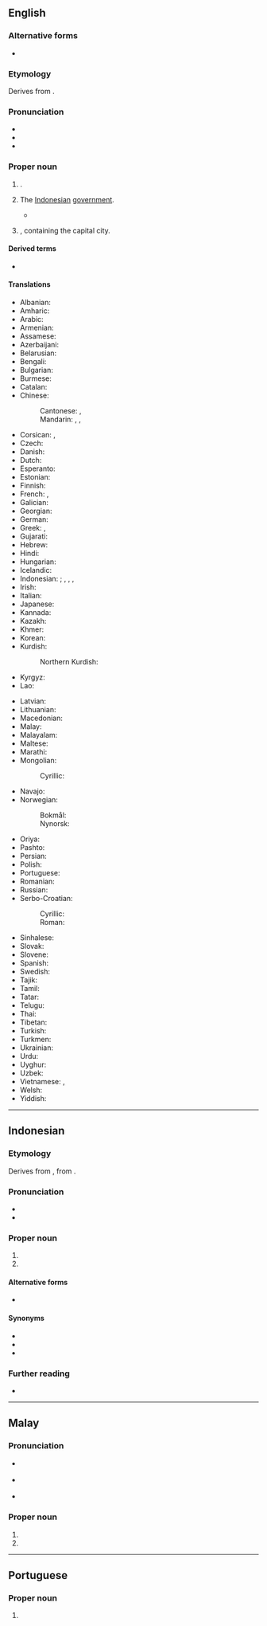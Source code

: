 ==English==
{{wikipedia}}

===Alternative forms===
* {{l|en|Djakarta}}

===Etymology===
Derives from {{der|en|sa|जयकर्ता||that which causes victory}}.

===Pronunciation===
* {{audio|en|LL-Q1860 (eng)-Vealhurl-Jakarta.wav |Audio (UK)}}
* {{IPA|en|/d͡ʒəˈkɑː(ɹ)tə/}}
* {{rhymes|en|ɑː(ɹ)tə}}

===Proper noun===
{{en-proper noun}}

# {{place|en|capital city|c/Indonesia}}.
# {{lb|en|metonym}} The [[Indonesian]] [[government]].
#* {{quote-book|en|last=Herman|first=Edward|last2=Peterson|first2=David|title=The Politics of Genocide|url=https://books.google.com/books?id=YocTCgAAQBAJ|location=New York|publisher=Monthly Review Press|year=2010|page=90|pageurl=https://books.google.com/books?id=YocTCgAAQBAJ&pg=PA90|ISBN=978-1-58367-212-9|text=In an effort to make sure the referendum would not take place or that the Timorese would at least approve the outcome desired by '''Jakarta''', the Indonesians launched yet another campaign of terror and killings, the violence dramatically increasing in the months before the UN agreement and culminating in the weeks after the vote on August 30.}}
# {{place|en|province|c/Indonesia}}, containing the capital city.

====Derived terms====
* {{l|en|Jakartan}}

====Translations====
{{trans-top|capital of Indonesia}}
* Albanian: {{t|sq|Xhakarta|f}}
* Amharic: {{t|am|ጃካርታ}}
* Arabic: {{t|ar|جَاكَرْتَا|f|tr=jakartā}}
* Armenian: {{t|hy|Ջակարտա}}
* Assamese: {{t|as|জাকাৰ্টা}}
* Azerbaijani: {{t|az|Cakarta}}
* Belarusian: {{t|be|Джака́рта|f}}
* Bengali: {{t|bn|জাকার্তা}}
* Bulgarian: {{t|bg|Джака́рта|f}}
* Burmese: {{t|my|ဂျကာတာ}}
* Catalan: {{t|ca|Jakarta}}
* Chinese:
*: Cantonese: {{t|yue|耶加達}}, {{t|yue|耶加达|tr=je4 gaa1 daat6}}
*: Mandarin: {{t+|cmn|雅加達}}, {{t+|cmn|雅加达|tr=Yǎjiādá}}, {{t|cmn|椰城|tr=Yēchéng, Yéchéng}} {{qualifier|dated}}
* Corsican: {{t|co|Giacarta}}, {{t|co|Ghjacarta}}
* Czech: {{t+|cs|Jakarta|f}}
* Danish: {{t|da|Jakarta|n}}
* Dutch: {{t+|nl|Jakarta|n}}
* Esperanto: {{t+|eo|Ĝakarto}}
* Estonian: {{t+|et|Jakarta}}
* Finnish: {{t+|fi|Jakarta}}
* French: {{t+|fr|Jakarta|f}}, {{t|fr|Djakarta|f}}
* Galician: {{t+|gl|Iacarta}}
* Georgian: {{t|ka|ჯაკარტა}}
* German: {{t+|de|Jakarta|n}}
* Greek: {{t+|el|Τζακάρτα|f}}, {{t|el|Βαταβία|f}} {{qualifier|historical}}
* Gujarati: {{t|gu|જાકાર્તા}}
* Hebrew: {{t|he|גָ׳קַרְטָה|f|tr=jakarta}}
* Hindi: {{t|hi|जकार्ता|m}}
* Hungarian: {{t+|hu|Jakarta}}
* Icelandic: {{t|is|Djakarta}}
* Indonesian: {{t+|id|Jakarta}}; {{t|id|Djakarta}} {{qualifier|dated}}, {{t|id|Sunda Kelapa}}, {{t|id|Jayakarta}}, {{t|id|Batavia}} {{qualifier|historical}}
* Irish: {{t|ga|Iacárta}}
* Italian: {{t|it|Giacarta|f}}
* Japanese: {{t+|ja|ジャカルタ|tr=Jakaruta}}
* Kannada: {{t|kn|ಜಕಾರ್ತ}}
* Kazakh: {{t|kk|Джакарта}}
* Khmer: {{t|km|ចាការតា}}
* Korean: {{t+|ko|^자카르타}}
* Kurdish:
*: Northern Kurdish: {{t|kmr|Cakarta}}
* Kyrgyz: {{t|ky|Жакарта}}
* Lao: {{t|lo|ຈາກາຕາ}}
{{trans-mid}}
* Latvian: {{t|lv|Džakarta|f}}
* Lithuanian: {{t|lt|Džakarta|f}}
* Macedonian: {{t|mk|Џакарта|f}}
* Malay: {{t|ms|Jakarta}}
* Malayalam: {{t|ml|ജക്കാർത്ത}}
* Maltese: {{t|mt|Ġakarta|f}}
* Marathi: {{t|mr|जकार्ता}}
* Mongolian:
*: Cyrillic: {{t|mn|Жакарта}}
* Navajo: {{t|nv|Jakʼáta}}
* Norwegian:
*: Bokmål: {{t|nb|Jakarta}}
*: Nynorsk: {{t|nn|Jakarta}}
* Oriya: {{t|or|ଜାକର୍ତା}}
* Pashto: {{t|ps|جاکارتا|f|tr=jākārtā}}
* Persian: {{t|fa|جاکارتا|tr=jâkârtâ}}
* Polish: {{t+|pl|Dżakarta|f}}
* Portuguese: {{t|pt|Jacarta|f}}
* Romanian: {{t+|ro|Jakarta}}
* Russian: {{t+|ru|Джака́рта|f}}
* Serbo-Croatian:
*: Cyrillic: {{t|sh|Џакарта|f}}
*: Roman: {{t|sh|Džakarta|f}}
* Sinhalese: {{t|si|ජකාර්තා}}
* Slovak: {{t|sk|Jakarta|f}}
* Slovene: {{t|sl|Džakarta|f}}
* Spanish: {{t+|es|Yakarta|f}}
* Swedish: {{t+|sv|Jakarta|n}}
* Tajik: {{t|tg|Ҷакарта}}
* Tamil: {{t|ta|ஜகார்த்தா}}
* Tatar: {{t|tt|Җакарта}}
* Telugu: {{t|te|జకార్తా}}
* Thai: {{t|th|จาการ์ตา}}
* Tibetan: {{t|bo|ཊ་ཁར་ཏ}}
* Turkish: {{t|tr|Cakarta}}
* Turkmen: {{t|tk|Jakarta}}
* Ukrainian: {{t|uk|Джака́рта|f}}
* Urdu: {{t|ur|جکارتہ|m|tr=jakārtā}}
* Uyghur: {{t|ug|جاكارتا}}
* Uzbek: {{t|uz|Jakarta}}
* Vietnamese: {{t|vi|Gia-các-ta}}, {{t|vi|Giang Lưu Ba}}
* Welsh: {{t|cy|Jakarta}}
* Yiddish: {{t|yi|דזשאַקאַרטאַ|n}}
{{trans-bottom}}

----

==Indonesian==
{{wikipedia|lang=id}}

===Etymology===
Derives from {{der|id|sa|जयकर्ता||that which causes victory}}, from {{compound|sa|जय|t1=glory|कर्ता|t2=doer, accomplisher|nocat=1}}.

===Pronunciation===
* {{IPA|id|/ˈd͡ʒakarta/|}}
* {{hyphenation|id|ja|kar|ta}}

===Proper noun===
{{head|id|proper noun}}

# {{place|id|capital city|c/Indonesia|t1=Jakarta}}
# {{place|id|province|c/Indonesia|t1=Jakarta}}

====Alternative forms====
* {{l|id|Djakarta}} {{q|dated|pre-1967}}

====Synonyms====
* {{l|id|Sunda Kelapa}}
* {{l|id|Jayakarta}}
* {{l|id|Batavia}}

===Further reading===
* {{R:KBBI Daring}}

----

==Malay==
{{wikipedia|lang=ms}}

===Pronunciation===
* {{a|Johor-Selangor}} {{IPA|ms|/d͡ʒaka(r)tə/}}
* {{a|Riau-Lingga}} {{IPA|ms|/d͡ʒaka(r)ta/}}
* {{rhymes|ms|a(r)tə|tə|ə}}

===Proper noun===
{{head|ms|proper noun}}

# {{place|ms|capital city|c/Indonesia|t1=Jakarta}}
# {{place|ms|province|c/Indonesia|t1=Jakarta}}

----

==Portuguese==

===Proper noun===
{{pt-proper noun|f}}

# {{alternative spelling of|pt|Jacarta}}